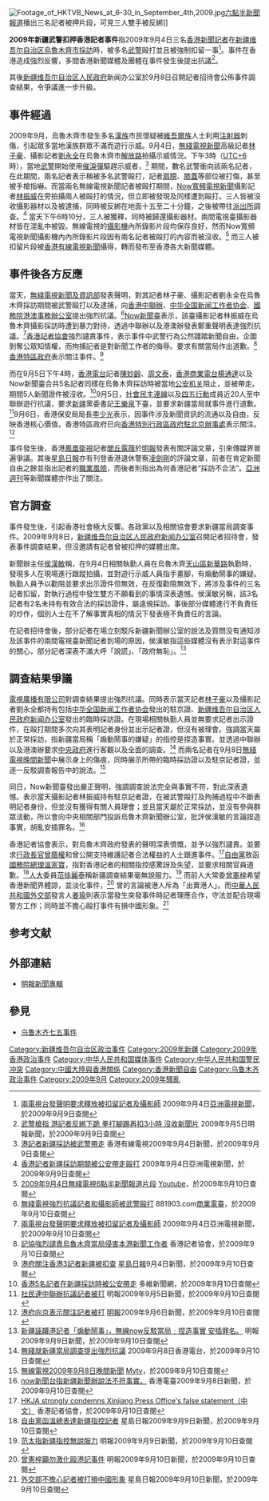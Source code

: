 [[File:Footage_of_HKTVB_News_at_6-30_in_September_4th,2009.jpg|thumb]][[六點半新聞報道|六點半新聞報道]]播出三名記者被押片段，可見三人雙手被反綁]]

'''2009年新疆武警扣押香港記者事件'''指2009年9月4日三名[[香港|香港]][[新聞記者|新聞記者]]在[[新疆维吾尔自治区|新疆维吾尔自治区]][[烏魯木齊市|烏魯木齊市]][[採訪|採訪]]時，被多名[[武警|武警]]毆打並且被強制扣留一事<ref>[http://www.hkatvnews.com/v3/share_out/_content/2009/09/04/atvnews_133279.html 兩電視台發聲明要求釋放被扣留記者及攝影師] {{Wayback|url=http://www.hkatvnews.com/v3/share_out/_content/2009/09/04/atvnews_133279.html |date=20090909180706 }} 2009年9月4日[[亞洲電視新聞|亞洲電視新聞]]，於2009年9月9日查閱</ref>。事件在香港造成強烈反響，多間香港新聞媒體及團體在事件發生後提出抗議<ref>[http://hk.news.yahoo.com/article/090904/4/e279.html 武警槍指 港記者反綁下跪 拳打腳踢再扣3小時 沒收新聞片] {{Wayback|url=http://hk.news.yahoo.com/article/090904/4/e279.html |date=20090910074312 }} 2009年9月5日明報新聞，於2009年9月9日查閱</ref>。

其後[[新疆维吾尔自治区人民政府|新疆维吾尔自治区人民政府]]新闻办公室於9月8日召開記者招待會公佈事件調查結果，令爭議進一步升級。

== 事件經過 ==
2009年9月，烏魯木齊市發生多名[[漢族|漢族]]市民懷疑被[[維吾爾族|維吾爾族]]人士利用[[注射器|注射器]]刺傷，引起眾多當地漢族群眾不滿而遊行示威。9月4日，[[無綫電視新聞|無綫電視新聞]]高級記者[[林子豪_(記者)|林子豪]]、攝影記者[[劉永全|劉永全]]在烏魯木齊市[[解放路|解放路]]拍攝示威情況。下午3時（[[UTC+6|UTC+6]]時），當地[[武警|武警]]開始使用[[催淚彈|催淚彈]]驅趕示威者，<ref>[http://cablenews.i-cable.com/webapps/news_video/index.php?news_id=312539 港記者新疆採訪被武警帶走] 香港有線電視2009年9月4日新聞，於2009年9月9日查閱</ref> 期間，數名武警衝向該兩名記者，在此期間，兩名記者表示稱被多名武警毆打，記者[[肩膀|肩膀]]、[[膝蓋|膝蓋]]等部位被打傷，甚至被手槍指嚇。而當兩名無線電視新聞記者被毆打期間，[[Now寬頻電視新聞|Now寬頻電視新聞]]攝影記者[[林振威|林振威]]在旁拍攝兩人被毆打的情況，但立即被發現及同樣遭到毆打。三人皆被沒收攝影器材以及被逮捕，同時被反綁在地面十五至二十分鐘，之後被帶往[[派出所|派出所]]調查。<ref>[http://www.hkatvnews.com/v3/share_out/_content/2009/09/04/atvnews_133278.html 香港記者新疆採訪期間被公安帶走毆打] {{Wayback|url=http://www.hkatvnews.com/v3/share_out/_content/2009/09/04/atvnews_133278.html |date=20090908152546 }} 2009年9月4日亞洲電視新聞，於2009年9月9日查閱</ref> 當天下午6時10分，三人被獲釋，同時被歸還攝影器材。兩間電視臺攝影器材皆在混亂中被毀。無線電視的[[攝影機|攝影機]]內所錄影片段均保存良好，然而Now寬頻電視新聞攝影機內內所錄影片段因有兩名記者被毆打的內容而被沒收。<ref>[http://www.youtube.com/watch?v=8O_e3Ou78sA 2009年9月4日無綫電視6點半新聞報道片段] {{Wayback|url=http://www.youtube.com/watch?v=8O_e3Ou78sA |date=20191220005444 }}[[Youtube|Youtube]]，於2009年9月10日查閱</ref> 而三人被扣留片段被[[香港有線電視新聞|香港有線電視新聞]]攝得，轉而發布至香港各大新聞媒體。

== 事件後各方反應 ==
當天，[[無綫電視新聞及資訊部|無綫電視新聞及資訊部]]發表聲明，對其記者林子豪、攝影記者劉永全在烏魯木齊採訪期間被武警毆打以及逮捕，向[[香港中聯辦|香港中聯辦]]、[[中华全国新闻工作者协会|中华全国新闻工作者协会]]、[[國務院港澳事務辦公室|國務院港澳事務辦公室]]提出強烈抗議。<ref>[http://www.881903.com/page/ZH-TW/newsdetail.aspx?ItemId=155230 無綫電視強烈抗議記者和攝影師被武警毆打] {{Wayback|url=http://www.881903.com/page/ZH-TW/newsdetail.aspx?ItemId=155230 |date=20190603195731 }} 881903.com[[商業電臺|商業電臺]]，於2009年9月10日查閱</ref>[[Now新聞臺|Now新聞臺]]表示，該臺攝影記者林振威在烏魯木齊攝影採訪時遭到暴力對待，透過中聯辦以及港澳辦發表鄭重聲明表達強烈抗議。<ref>[http://app.hkatvnews.com/v3/oldcontent.php?date=2009-09-04&news_id=133279 兩電視台發聲明要求釋放被扣留記者及攝影師]{{dead link|date=十一月 2017 |bot=InternetArchiveBot }} 2009年9月4日亞洲電視新聞，於2009年9月10日查閱</ref>[[香港記者協會|香港記者協會]]強烈譴責事件，表示事件中武警行為公然踐踏新聞自由，企圖剝奪公眾知情權，而拘捕記者是對新聞工作者的侮辱。要求有關當局作出道歉。<ref>[http://www.hkja.org.hk/site/portal/Site.aspx?id=A1-808&lang=en-US 記協強烈譴責烏魯木齊當局侵害本港新聞工作者] {{Wayback|url=http://www.hkja.org.hk/site/portal/Site.aspx?id=A1-808&lang=en-US |date=20130121222515 }} 香港記者協會，於2009年9月10日查閱</ref>[[香港特區政府|香港特區政府]]表示關注事件。<ref>[http://hk.news.yahoo.com/article/090904/3/e1z7.html 港府關注香港3記者新疆被扣查] {{Wayback|url=http://hk.news.yahoo.com/article/090904/3/e1z7.html |date=20090911122108 }}[[星島日報|星島日報]]9月4日新聞，於2009年9月10日查閱</ref>

而在9月5日下午4時，[[香港電台|香港電台]]記者[[陳妙齡|陳妙齡]]、[[周文泰|周文泰]]，[[香港商業電台|香港商業電台]][[楊通達|楊通達]]以及Now新聞臺合共5名記者同樣在烏魯木齊採訪時被當地[[公安机关|公安机关]]阻止，並被帶走。期間5人新聞證件被沒收。<ref>[http://www.dwnews.com/big5/MainNews/SinoNews/Mainland/cna_2009_09_06_21_45_6_973.html 香港5名記者在新疆採訪時被公安帶走] {{Webarchive|url=https://archive.is/20120729064516/http://www.dwnews.com/big5/MainNews/SinoNews/Mainland/cna_2009_09_06_21_45_6_973.html |date=2012-07-29 }} 多維新聞網，於2009年9月10日查閱</ref>9月5日，[[社會民主連線|社會民主連線]]以及[[四五行動|四五行動]]成員近20人至中聯辦遊行抗議，要求[[新疆|新疆]]黨委書記[[王樂泉|王樂泉]]下臺，並要求新疆當局就事件進行道歉。<ref>[http://hk.news.yahoo.com/article/090905/4/e2en.html 社民連中聯辦抗議記者被打] {{Wayback|url=http://hk.news.yahoo.com/article/090905/4/e2en.html |date=20090909072116 }} 明報2009年9月5日新聞，於2009年9月10日查閱</ref>9月6日，香港保安局局長[[李少光|李少光]]表示，因事件涉及新聞資訊的流通以及自由，反映香港核心價值，香港特區政府已向[[香港特別行政區政府駐北京辦事處|香港特別行政區政府駐北京辦事處]]表示關注。<ref>[http://hk.news.yahoo.com/article/090906/4/e2qh.html 港府向京表示關注記者被打] {{Wayback|url=http://hk.news.yahoo.com/article/090906/4/e2qh.html |date=20090910092942 }}[[明報|明報]]2009年9月6日新聞，於2009年9月10日查閱</ref>

事件發生後，香港[[鳳凰衛視|鳳凰衛視]]記者[[閭丘露薇|閭丘露薇]]於[[明報|明報]]發表有關評論文章，引來傳媒界普遍爭議。其後[[星島日報|星島日報]]亦有刊登香港退休警察[[凌劍剛|凌劍剛]]的評論文章，前者在肯定新聞自由之餘並指出記者的[[職業風險|職業風險]]，而後者則指出為何香港記者“採訪不合法”。[[亞洲週刊|亞洲週刊]]等新聞媒體亦作出了關注。

== 官方調查 ==
事件發生後，引起香港社會極大反響。各政黨以及相關協會要求新疆當局調查事件。2009年9月8日，[[新疆维吾尔自治区人民政府新闻办公室|新疆维吾尔自治区人民政府新闻办公室]]召開記者招待會，發表事件調查結果，但沒邀請有記者曾被扣押的媒體出席。

新聞辦主任[[侯漢敏|侯漢敏]]稱，在9月4日相關執勤人員在烏魯木齊[[天山區|天山區]][[新華路|新華路]]執勤時，發現多人在現場進行跟蹤拍攝，並對遊行示威人員指手畫腳，有煽動鬧事的嫌疑。執勤人員予以勸阻並要求出示證件但無效，在反復勸阻無效下，將涉及事件的三名記者扣留，對執行過程中發生雙方不願看到的事情深表遺憾。侯漢敏另稱，該3名記者有2名未持有有效合法的採訪證件，屬違規採訪。事後部分媒體進行不負責任的炒作，個別人士在不了解事實真相的情況下發表極不負責任的言論。

在記者招待會後，部分記者在場立刻駁斥新疆新聞辦公室的說法及質問没有通知涉及該事件的兩間電視臺新聞記者到場的原因，侯漢敏指這些媒體沒有表示對這事件的關心，部分記者深表不滿大呼「說謊」、「政府無恥」。<ref>[http://specials.mingpao.com/cfm/News.cfm?SpecialsID=197&Page=1&News=c19bf24a460969ec4c93d2dacc0331ecc91ed48eca4367e4a41a14f84a 新疆誣衊港記者「煽動鬧事」，無線now反駁當局﹕捏造事實 安插罪名。]{{dead link|date=十一月 2017 |bot=InternetArchiveBot }} 明報2009年9月9日新聞，於2009年9月10日查閱</ref>

== 調查結果爭議 ==
[[電視廣播有限公司|電視廣播有限公司]]對調查結果提出強烈抗議。同時表示當天記者[[林子豪|林子豪]]以及攝影記者劉永全都持有包括[[中华全国新闻工作者协会|中华全国新闻工作者协会]]發出的駐京證、[[新疆维吾尔自治区人民政府新闻办公室|新疆维吾尔自治区人民政府新闻办公室]]發出的臨時採訪證。在現場相關執勤人員並無要求記者出示證件，在毆打期間多次向其表明記者身份並出示記者證，但沒有被理會。強調當天屬於正常採訪，指新疆當局稱「煽動鬧事的嫌疑」的指控是捏造事實。並透過中聯辦以及港澳辦要求[[中央政府|中央政府]]進行客觀以及全面的調查。<ref>[http://www.rthk.org.hk/rthk/news/expressnews/20090908/news_20090908_55_610746.htm 無綫就新疆當局調查提出強烈抗議] {{Wayback|url=http://www.rthk.org.hk/rthk/news/expressnews/20090908/news_20090908_55_610746.htm |date=20140518180224 }} 2009年9月8日香港電台，於2009年9月10日查閱</ref> 而兩名記者在9月8日[[無綫電視晚間新聞|無綫電視晚間新聞]]中展示身上的傷痕，同時展示所帶的臨時採訪證以及駐京記者證，並逐一反駁調查報告中的說法。<ref>[http://mytv.tvb.com/news/newsroundup/8984#page-1 無線電視2009年9月8日晚間新聞] {{Wayback|url=http://mytv.tvb.com/news/newsroundup/8984#page-1 |date=20090911014345 }}[[Mytv|Mytv]]，於2009年9月10日查閱</ref>

同日，Now新聞臺發出嚴正聲明，強調調查說法完全與事實不符，對此深表遺憾。表示當天攝影記者林振威持有駐京記者證，在被武警毆打及拘捕過程中不斷表明記者身份，但並沒有獲得有關人員理會；並且當天屬於正常採訪，並沒有參與群眾活動，所以會向中央相關部門投訴烏魯木齊新聞辦公室，批評侯漢敏的言論捏造事實，胡亂安插罪名。<ref>[http://www.rthk.org.hk/rthk/news/expressnews/20090908/news_20090908_55_610719.htm now新聞台指新疆新聞辦說法不符事實。] {{Wayback|url=http://www.rthk.org.hk/rthk/news/expressnews/20090908/news_20090908_55_610719.htm |date=20090911155604 }} 香港電臺2009年9月8日新聞，於2009年9月10日查閱</ref>

香港記者協會表示，對烏魯木齊政府發表的聲明深表憤慨，並予以強烈譴責。並要求[[行政長官|行政長官]][[曾蔭權|曾蔭權]]和曾公開支持維護記者合法權益的人士跟進事件。<ref>[http://www.hkja.org.hk/site/portal/Site.aspx?id=A1-810&lang=en-US HKJA strongly condemns Xinjiang Press Office's false statement（中文）] {{Wayback|url=http://www.hkja.org.hk/site/portal/Site.aspx?id=A1-810&lang=en-US |date=20130121222519 }} 香港記者協會，於2009年9月10日查閱</ref>[[自由黨_(香港)|自由黨]]致函[[國務院總理|國務院總理]][[溫家寶|溫家寶]]，指對香港記者的相關指控感驚訝及失望，並要求相關官員道歉。<ref>[http://hk.news.yahoo.com/article/090909/3/e4up.html 自由黨函溫總表達新疆指控記者] {{Wayback|url=http://hk.news.yahoo.com/article/090909/3/e4up.html |date=20090915183831 }} 星島日報2009年9月9日新聞，於2009年9月10日查閱</ref>[[人大|人大]]委員[[范徐麗泰|范徐麗泰]]稱新疆調查結果毫無說服力。<ref>[http://hk.news.yahoo.com/article/090909/4/e4wa.html 范太指新疆指控無說服力] {{Wayback|url=http://hk.news.yahoo.com/article/090909/4/e4wa.html |date=20090915173929 }} 明報2009年9月9日新聞，於2009年9月10日查閱</ref> 而前人大常委[[曾憲梓|曾憲梓]]希望香港新聞界體諒，並淡化事件，<ref>[http://hk.news.yahoo.com/article/090910/4/e5e1.html 曾憲梓籲勿激化毆港記事件] {{Wayback|url=http://hk.news.yahoo.com/article/090910/4/e5e1.html |date=20090915190622 }} 明報2009年9月10日新聞，於2009年9月10日查閱</ref> 曾的言論被港人斥為「出賣港人」。而[[中華人民共和國外交部|中華人民共和國外交部]]發言人[[姜瑜|姜瑜]]則表示當發生突發事件時記者理應合作，守法並配合現場警方工作；同時並不擔心毆打事件有損中國形象。<ref>[http://hk.news.yahoo.com/article/090910/3/e5ij.html 外交部不擔心記者被打損中國形象] {{Wayback|url=http://hk.news.yahoo.com/article/090910/3/e5ij.html |date=20090914141922 }} 星島日報2009年9月10日新聞，於2009年9月10日查閱</ref>

== 参考文献 ==
{{Reflist|2}}

== 外部連結 ==
*[https://web.archive.org/web/20130925102018/http://specials.mingpao.com/cfm/Category.cfm?CategoryID=2408&SpecialsID=197 明報新聞專輯]

== 參見 ==
{{Portal box|中华人民共和国|新疆|香港}}
* [[乌鲁木齐七五事件|乌鲁木齐七五事件]]

[[Category:新疆维吾尔自治区政治事件|Category:新疆维吾尔自治区政治事件]]
[[Category:2009年新疆|Category:2009年新疆]]
[[Category:2009年香港政治事件|Category:2009年香港政治事件]]
[[Category:中华人民共和国媒体事件|Category:中华人民共和国媒体事件]]
[[Category:中华人民共和国警民冲突|Category:中华人民共和国警民冲突]]
[[Category:中國大陸與香港關係|Category:中國大陸與香港關係]]
[[Category:香港新聞自由|Category:香港新聞自由]]
[[Category:乌鲁木齐政治事件|Category:乌鲁木齐政治事件]]
[[Category:2009年9月|Category:2009年9月]]
[[Category:2009年騷亂|Category:2009年騷亂]]